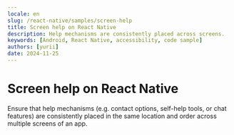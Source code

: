 ```yaml
---
locale: en
slug: /react-native/samples/screen-help
title: Screen help on React Native
description: Help mechanisms are consistently placed across screens.
keywords: [Android, React Native, accessibility, code sample]
authors: [yurii]
date: 2024-11-25
---
```


# Screen help on React Native

Ensure that help mechanisms (e.g. contact options, self-help tools, or chat features) are consistently placed in the same location and order across multiple screens of an app.

<CodeSample id="screen-help" platform="react-native" locale="en"/>
